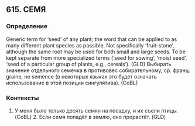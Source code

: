 ## 615. СЕМЯ
### Определение
Generic term for ‘seed’ of any plant; the word that can be applied to as many different plant species as possible. Not specifically ‘fruit-stone’, although the same root may be used for both small and large seeds. To be kept separate from more specialized terms (‘seed for sowing’, ‘moist seed’, ‘seed of a particular group of plants, e.g., cereals’). (GLD) Выбирать значение отдельного семечка в противовес собирательному, ср. франц. graine, не semence (в некоторых языках это будет означать использование в этой позиции сингулятива). (CoBL)

### Контексты
1. У меня было только десять семян на посадку, и их съели птицы. (CoBL) 2. Если семя попадёт в землю, оно прорастёт. (GLD)

